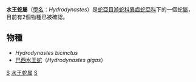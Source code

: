 {{Automatic taxobox
| taxon = Hydrodynastes
| authority = Fitzinger, 1843
| image = Hydrodynastes gigas.jpg
| image_caption = [[巴西水王蛇|巴西水王蛇]]（''H. gigas''）
}}

'''水王蛇屬'''（[[學名|學名]]：''Hydrodynastes''）是[[蛇亞目|蛇亞目]][[游蛇科|游蛇科]][[異齒蛇亞科|異齒蛇亞科]]下的一個蛇[[屬|屬]]，目前有2個物種已被確認。

==物種==
*''Hydrodynastes bicinctus''
*[[巴西水王蛇|巴西水王蛇]]（''Hydrodynastes gigas''）
{{Taxonbar|from=Q2706925}}

[[Category:游蛇科|S]]
[[Category:水王蛇属|]]
[[Category:1843年描述的分类群|S]]


{{snake-stub}}